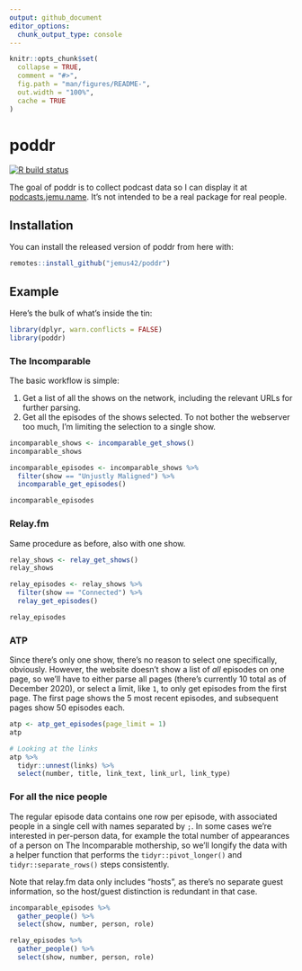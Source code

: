 ```yaml
---
output: github_document
editor_options: 
  chunk_output_type: console
---
```


<!-- README.md is generated from README.Rmd. Please edit that file -->

```r
knitr::opts_chunk$set(
  collapse = TRUE,
  comment = "#>",
  fig.path = "man/figures/README-",
  out.width = "100%",
  cache = TRUE
)
```

# poddr

<!-- badges: start -->
[![R build status](https://github.com/jemus42/poddr/workflows/R-CMD-check/badge.svg)](https://github.com/jemus42/poddr/actions)
<!-- badges: end -->

The goal of poddr is to collect podcast data so I can display it at [podcasts.jemu.name](https://podcasts.jemu.name/). It's not intended to be a real package for real people.

## Installation

You can install the released version of poddr from here with:

``` r
remotes::install_github("jemus42/poddr")
```

## Example

Here's the bulk of what's inside the tin:

```r
library(dplyr, warn.conflicts = FALSE)
library(poddr)
```

### The Incomparable

The basic workflow is simple: 

1. Get a list of all the shows on the network, including the relevant URLs for further parsing.
2. Get all the episodes of the shows selected. To not bother the webserver too much, I'm limiting the selection to a single show.

```r
incomparable_shows <- incomparable_get_shows()
incomparable_shows

incomparable_episodes <- incomparable_shows %>%
  filter(show == "Unjustly Maligned") %>%
  incomparable_get_episodes()

incomparable_episodes
```


### Relay.fm

Same procedure as before, also with one show.

```r
relay_shows <- relay_get_shows()
relay_shows

relay_episodes <- relay_shows %>%
  filter(show == "Connected") %>%
  relay_get_episodes()

relay_episodes
```


### ATP

Since there's only one show, there's no reason to select one specifically, obviously. However, the website doesn't show a list of *all* episodes on one page, so we'll have to either parse all pages (there's currently 10 total as of December 2020), or select a limit, like `1`, to only get episodes from the first page.
The first page shows the 5 most recent episodes, and subsequent pages show 50 episodes each.

```r
atp <- atp_get_episodes(page_limit = 1)
atp

# Looking at the links
atp %>%
  tidyr::unnest(links) %>%
  select(number, title, link_text, link_url, link_type)
```

### For all the nice people

The regular episode data contains one row per episode, with associated people in a single cell with names separated by `;`. In some cases we're interested in per-person data, for example the total number of appearances of a person on The Incomparable mothership, so we'll longify the data with a helper function that performs the `tidyr::pivot_longer()` and `tidyr::separate_rows()` steps consistently.

Note that relay.fm data only includes "hosts", as there's no separate guest information, so the host/guest distinction is redundant in that case.

```r
incomparable_episodes %>%
  gather_people() %>%
  select(show, number, person, role)

relay_episodes %>%
  gather_people() %>%
  select(show, number, person, role)
```
